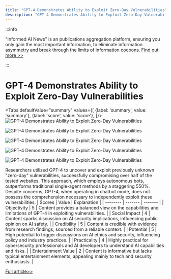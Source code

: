 ```yaml
---
title: "GPT-4 Demonstrates Ability to Exploit Zero-Day Vulnerabilities"
description: "GPT-4 Demonstrates Ability to Exploit Zero-Day Vulnerabilities"
---
```



:::info

"Informed AI News" is an publications aggregation platform, ensuring you only gain the most important information, to eliminate information asymmetry and break through the limits of information cocoons.  [Find out more >>](/)

:::

# GPT-4 Demonstrates Ability to Exploit Zero-Day Vulnerabilities


<Tabs
	defaultValue="summary"
	values={[
	{label: 'summary', value: 'summary'},
	{label: 'score', value: 'score'},
]}>
<TabItem value="summary">
<img
  src="https://image.informedainews.com/2024/06/10/Ar-kv2-1717983362-0.jpg"
  alt="GPT-4 Demonstrates Ability to Exploit Zero-Day Vulnerabilities"
/>

<img
  src="https://image.informedainews.com/2024/06/10/Ar-EJB-1717983362-1.jpg"
  alt="GPT-4 Demonstrates Ability to Exploit Zero-Day Vulnerabilities"
/>

<img
  src="https://image.informedainews.com/2024/06/10/Ar-ifh-1717983362-2.jpg"
  alt="GPT-4 Demonstrates Ability to Exploit Zero-Day Vulnerabilities"
/>

<img
  src="https://image.informedainews.com/2024/06/10/Ar-uon-1717983362-3.jpg"
  alt="GPT-4 Demonstrates Ability to Exploit Zero-Day Vulnerabilities"
/>

<img
  src="https://image.informedainews.com/2024/06/10/Ar-aop-1717983362-4.jpg"
  alt="GPT-4 Demonstrates Ability to Exploit Zero-Day Vulnerabilities"
/>



Researchers utilized GPT-4 to uncover and exploit previously unknown "zero-day" vulnerabilities, successfully compromising over half of the tested websites. This approach, which employs autonomous bots, outperforms traditional single-agent methods by a staggering 550%. Despite concerns, GPT-4, when operating in chatbot mode, does not possess the comprehension necessary to independently exploit these vulnerabilities.
</TabItem>
<TabItem value="score">
	| Scores     | Value   | Explanation |
	| -------- | ------- | ------- |
	| Objectivity  | 5    | Content provides a balanced view on the capabilities and limitations of GPT-4 in exploiting vulnerabilities.    |
	| Social Impact | 4     | Content sparks discussion on AI security implications, influencing public opinion on AI safety.    |
	| Credibility    | 5    | Content is credible with evidence from research findings, sourced from a reliable context.    |
	| Potential    | 5    | High potential to trigger discussions on AI ethics and security, influencing policy and industry practices.    |
	| Practicality    | 4    | Highly practical for cybersecurity professionals and AI developers to understand AI capabilities and risks.    |
	| Entertainment Value    | 2    | Content is informative but lacks typical entertainment elements, appealing mainly to tech and security enthusiasts.    |
</TabItem>
</Tabs>

[Full article>>](https://www.cnbeta.com.tw/articles/tech/1434122.htm)

